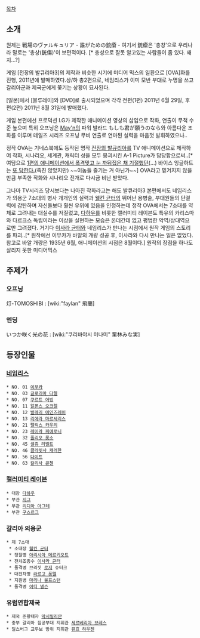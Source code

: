 [[목차]]

== 소개 ==
원제는 戦場のヴァルキュリア - 誰がための銃瘡 - 
여기서 銃瘡은 '총창'으로 우리나라 말로는 '총상(銃傷)'이 보편적이다. [* 총성으로 잘못 알고있는 사람들이 좀 있다. 왜지...?]

게임 [전장의 발큐리아3]의 제작과 비슷한 시기에 미디어 믹스의 일환으로 [OVA]화를 진행, 2011년에 발매하였다.상/하 총2편으로, 네임리스가 이미 모반 부대로 누명을 쓰고 갈리아군과 제국군에게 쫓기는 상황이 묘사된다.

[일본]에서 [블루레이]와 [DVD]로 출시되었으며 각각 전편(1편) 2011년 6월 29일, 후편(2편) 2011년 8월 31일에 발매했다.

게임 본편에선 프로덕션 I.G가 제작한 애니메이션 영상의 삽입으로 작화, 연출이 무척 수준 높으며 특히 오프닝은 [[May'n]]의 파워 발라드 もしも君が願うのなら와 아름다운 조화를 이루며 테일즈 시리즈 오프닝 무비 연출로 연마된 실력을 마음껏 발휘하였으나..

정작 OVA는 기네스북에도 등작된 명작 [[전장의 발큐리아]]를 TV 애니메이션으로 제작하여 작화, 시나리오, 세계관, 캐릭터 성을 모두 붕괴시킨 A-1 Picture가 담당함으로써..[* 여담으로 [http://www.ruliweb.com/ruliboard/read.htm?main=ps&table=img_screen_con&left=g&db=2&num=95391 1편의 애니메이션에서 폭격맞고 눈 까뒤집은 채 기절했던](...) 바이스 잉글하트는 [http://bbs2.ruliweb.daum.net/gaia/do/ruliweb/family/230/read?articleId=16727082&objCate1=&bbsId=G005&searchKey=subjectNcontent&itemGroupId=&itemId=75&sortKey=depth&searchValue=%EB%B0%9C%ED%81%90%EB%A6%AC%EC%95%84&platformId=&pageIndex=1 또 당한다.](죽진 않았지만) ~~이놈들 즐기는 거 아닌가~~] OVA라고 믿겨지지 않을 만큼 부족한 작화와 시나리오 전개로 다시금 비난 받았다. 

그나마 TV시리즈 당시보다는 나아진 작화라고는 해도 발큐리아3 본편에서도 네임리스가 의용군 7소대의 병사 개개인의 실력과 [[웰킨 균터]]의 뛰어난 용병술, 부대원들의 단결력에 감탄하며 자신들보다 훨씬 우위에 있음을 인정하는데 정작 OVA에서는 7소대를 약체로 그려내는 대실수를 저질렀고, [[다하우]]를 비롯한 캘러미티 레이븐도 특유의 카리스마와 다르크스 독립이라는 이상을 실현하는 모습은 온데간데 없고 평범한 악역/상대역으로만 그려졌다. 거기다 [[이사라 균터]]와 네임리스가 만나는 시점에서 원작 게임의 스토리를 파괴..[* 원작에선 이무카가 바알의 개량 성공 후, 이사라와 다시 만나는 일은 없었다. 참고로 바알 개량은 1935년 6월, 애니메이션의 시점은 8월이다.] 원작의 장점을 하나도 살리지 못한 미디어믹스


== 주제가 ==
=== 오프닝 ===
灯-TOMOSHIBI : [wiki:"faylan" 飛蘭]

=== 엔딩 ===
いつか咲く光の花 : [wiki:"쿠리바야시 미나미" 栗林みな実]


== 등장인물 ==

=== [[네임리스]] ===
 * NO. 01 [[이무카]]
 * NO. 03 [[글로리아 다렐]]
 * NO. 07 [[쿠르트 어빙]]
 * NO. 11 [[알폰스 오크렐]]
 * NO. 12 [[발레리 에인즈레이]]
 * NO. 13 [[리에라 마르세리스]]
 * NO. 21 [[펠릭스 카우리]]
 * NO. 23 [[레이라 피에로니]]
 * NO. 32 [[줄리오 롯소]]
 * NO. 45 [[셀쥬 리벨트]]
 * NO. 46 [[클라릿사 캐러한]]
 * NO. 56 [[다이트]]
 * NO. 63 [[칼리사 콘첸]]

=== [[캘러미티 레이븐]] ===
 * 대장 [[다하우]] 
 * 부관 [[지그]]
 * 부관 [[리디아 아그테]]
 * 부관 [[구스르그]]

=== 갈리아 의용군 ===
 * 제 7소대
  * 소대장 [[웰킨 균터]]
  * 정찰병 [[아리시아 메르키오트]]
  * 전차조종수 [[이사라 균터]]
  * 돌격병 브리짓 [[로지]] 슈터크
  * 대전차병 [[라르고 폿텔]]
  * 지원병 [[마리나 울프스턴]]
  * 돌격병 [[이디 넬슨]]

=== 유럽연합제국 ===
 * 제국 준황태자 [[막시밀리안]]
 * 중부 갈리아 침공부대 지휘관 [[세르베리아 브레스]]
 * 딜스버그 교두보 방위 지휘관 [[뮤흐 하우젠]]
